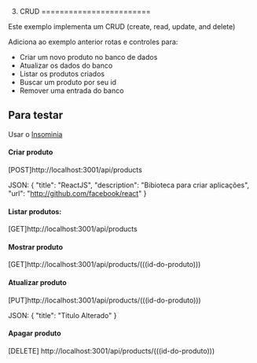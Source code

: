 3. CRUD
========================

Este exemplo implementa um CRUD (create, read, update, and delete)

Adiciona ao exemplo anterior rotas e controles para:

* Criar um novo produto no banco de dados
* Atualizar os dados do banco
* Listar os produtos criados
* Buscar um produto por seu id
* Remover uma entrada do banco

Para testar
-------------

Usar o [Insominia](https://insomnia.rest/)

#### Criar produto
[POST]http://localhost:3001/api/products

JSON: 
{
	"title": "ReactJS",
	"description": "Bibioteca para criar aplicações",
	"url": "http://github.com/facebook/react"
}

#### Listar produtos:
[GET]http://localhost:3001/api/products

####  Mostrar produto
[GET]http://localhost:3001/api/products/(((id-do-produto)))

#### Atualizar produto
[PUT]http://localhost:3001/api/products/(((id-do-produto)))

JSON:
{
	"title": "Titulo Alterado"
}

#### Apagar produto
[DELETE] http://localhost:3001/api/products/(((id-do-produto)))